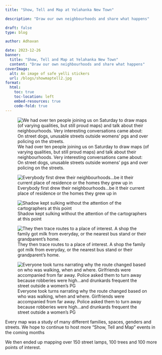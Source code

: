 ```yaml
---
title: "Show, Tell and Map at Yelahanka New Town"

description: "Draw our own neighbourhoods and share what happens"

draft: false
type: blog

author: Adhavan

date: 2023-12-26
banner:
  title: "Show, Tell and Map at Yelahanka New Town"
  content: "Draw our own neighbourhoods and share what happens"
coverImage:
  alt: An image of safe yelli stickers
  url: /blogs/showmaptell2.jpg
format:
  html:
    toc: true
    toc-location: left
    embed-resources: true
    code-fold: true
---
```


![We had over ten people joining us on Saturday to draw maps (of varying qualities, but still proud maps) and talk about their neighbourhoods. Very interesting conversations came about: On street dogs, unusable streets outside womens' pgs and over policing on the streets. ](/blogs/showmaptell2.jpg)



![Everybody first drew their neighbourhoods...be it their current place of residence or the homes they grew up in ](/blogs/showmaptell3.jpg)



![Shadow kept sulking without the attention of the cartographers at this point ](/blogs/showmaptell5.jpg)


![They then trace routes to a place of interest. A shop the family got milk from everyday, or the nearest bus stand or their grandparent's home. ](/blogs/showmaptell4.jpg)



![Everyone took turns narrating why the route changed based on who was walking, when and where. Girlfriends were accompanied from far away. Police asked them to turn away because robberies were high...and drunkards frequent the street outside a women's PG ](/blogs/showmaptell7.jpg)

Every map was a study of many different families, spaces, genders and streets. We hope to continue to host more "Show, Tell and Map" events in the coming months

We then ended up mapping over 150 street lamps, 100 trees and 100 more points of interest. 
